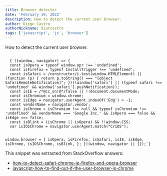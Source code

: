 ```yaml
---
title: Browser detector
date: 'February 19, 2022'
description: How to detect the current user browser.
author: Diego Castro
authorNickname: diarcastro
tags: ['javascript', 'js', 'browser']
---
```


How to detect the current user browser.

<Code>
  {`((window, navigator) => {
  const isOpera = typeof window.opr !== 'undefined';
  const isFirefox = typeof InstallTrigger !== 'undefined';
  const isSafari = /constructor/i.test(window.HTMLElement) || (function (p) { return p.toString() === "[object SafariRemoteNotification]"; })(!window['safari'] || (typeof safari !== 'undefined' && window['safari'].pushNotification));
  const isIE = /*@cc_on!@*/false || !!document.documentMode;
  const isChromium = window.chrome;
  const isEdge = navigator.userAgent.indexOf('Edg') > -1;
  const vendorName = navigator.vendor;
  const isChrome = isChromium !== null && typeof isChromium !== 'undefined' && vendorName === 'Google Inc.' && isOpera === false && isEdge === false;
  const isBlink = (isChrome || isOpera) && !!window.CSS;
  var isIOSChrome = navigator.userAgent.match("CriOS");

  window.browser = {
    isOpera,
    isFirefox,
    isSafari,
    isIE,
    isEdge,
    isChrome,
    isIOSChrome,
    isBlink,
  };
})(window, navigator || {});`}
</Code>

This snippet was extracted from StackOverflow answers:
- [how-to-detect-safari-chrome-ie-firefox-and-opera-browser](https://stackoverflow.com/questions/9847580/how-to-detect-safari-chrome-ie-firefox-and-opera-browser#9851769)
- [javascript-how-to-find-out-if-the-user-browser-is-chrome](https://stackoverflow.com/questions/4565112/javascript-how-to-find-out-if-the-user-browser-is-chrome/13348618#13348618)
